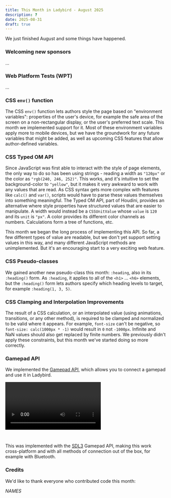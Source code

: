 ```yaml
---
title: This Month in Ladybird - August 2025
description: ?
date: 2025-08-31
draft: true
---
```


We just finished August and some things have happened.

### Welcoming new sponsors

...

### Web Platform Tests (WPT)

...

### CSS `env()` function

The CSS `env()` function lets authors style the page based on "environment variables": properties of the user's device,
for example the safe area of the screen on a non-rectangular display, or the user's preferred text scale. This month we
implemented support for it. Most of these environment variables apply more to mobile devices, but we have the groundwork
for any future variables that might be added, as well as upcoming CSS features that allow author-defined variables.

### CSS Typed OM API

Since JavaScript was first able to interact with the style of page elements, the only way to do so has been using
strings - reading a width as `"120px"` or the color as `"rgb(240, 246, 252)"`. This works, and it's intuitive to set the
background-color to `"yellow"`, but it makes it very awkward to work with any values that are read. As CSS syntax gets
more complex with features like `calc()` and `var()`, scripts would have to parse these values themselves into something
meaningful. The Typed OM API, part of Houdini, provides an alternative where style properties have structured values
that are easier to manipulate. A width would instead be a `CSSUnitValue` whose `value` is `120` and its `unit` is `"px"`.
A color provides its different color channels as numbers. Calculations form a tree of functions, etc.

This month we began the long process of implementing this API. So far, a few different types of value are readable, but
we don't yet support setting values in this way, and many different JavaScript methods are unimplemented. But it's an
encouraging start to a very exciting web feature.

### CSS Pseudo-classes

We gained another new pseudo-class this month: `:heading`, also in its `:heading()` form. As `:heading`, it applies to
all of the `<h1>` ... `<h6>` elements, but the `:heading()` form lets authors specify which heading levels to target,
for example `:heading(1, 3, 5)`.

### CSS Clamping and Interpolation Improvements

The result of a CSS calculation, or an interpolated value (using animations, transitions, or any other method), is
required to be clamped and normalized to be valid where it appears. For example, `font-size` can't be negative, so
`font-size: calc(1000px * -1)` would result in `0` not `-1000px`. Infinite and NaN values should also get replaced by
finite numbers. We previously didn't apply these constraints, but this month we've started doing so more correctly.

### Gamepad API

We implemented the [Gamepad API](https://developer.mozilla.org/en-US/docs/Web/API/Gamepad_API), which allows you to
connect a gamepad and use it in Ladybird.

<video controls style="margin-bottom: 2em">
  <source src="/assets/img/newsletter-aug-2025-gamepad.mp4"></source>
</video>

This was implemented with the [SDL3](https://www.libsdl.org) Gamepad API, making this work cross-platform and with all
methods of connection out of the box, for example with Bluetooth.

### Credits

We'd like to thank everyone who contributed code this month:

_NAMES_
